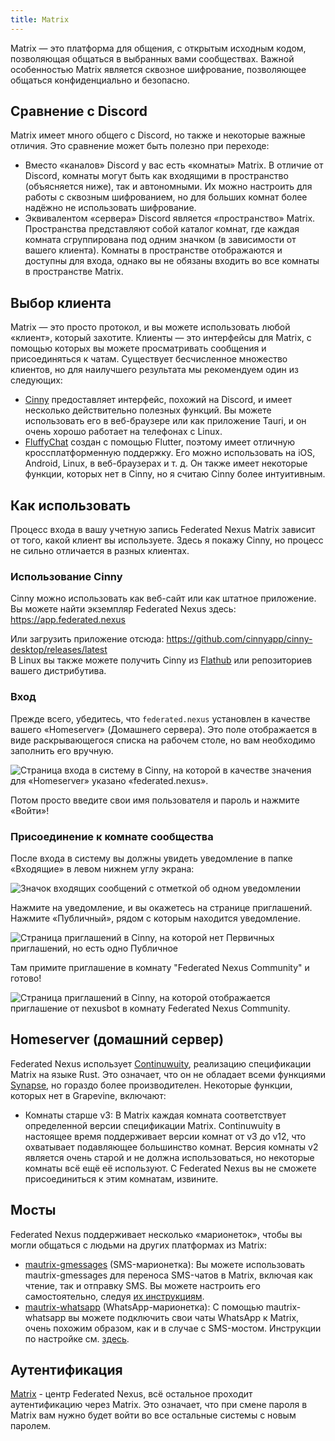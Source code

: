 ```yaml
---
title: Matrix
---
```


Matrix — это платформа для общения, с открытым исходным кодом, позволяющая общаться в выбранных вами сообществах. Важной особенностью Matrix является сквозное шифрование, позволяющее общаться конфиденциально и безопасно.

## Сравнение с Discord

Matrix имеет много общего с Discord, но также и некоторые важные отличия. Это сравнение может быть полезно при переходе:

- Вместо «каналов» Discord у вас есть «комнаты» Matrix. В отличие от Discord, комнаты могут быть как входящими в пространство (объясняется ниже), так и автономными. Их можно настроить для работы с сквозным шифрованием, но для больших комнат более надёжно не использовать шифрование.
- Эквивалентом «сервера» Discord является «пространство» Matrix. Пространства представляют собой каталог комнат, где каждая комната сгруппирована под одним значком (в зависимости от вашего клиента). Комнаты в пространстве отображаются и доступны для входа, однако вы не обязаны входить во все комнаты в пространстве Matrix.

## Выбор клиента

Matrix — это просто протокол, и вы можете использовать любой «клиент», который захотите. Клиенты — это интерфейсы для Matrix, с помощью которых вы можете просматривать сообщения и присоединяться к чатам. Существует бесчисленное множество клиентов, но для наилучшего результата мы рекомендуем один из следующих:

- [Cinny](https://cinny.in) предоставляет интерфейс, похожий на Discord, и имеет несколько действительно полезных функций. Вы можете использовать его в веб-браузере или как приложение Tauri, и он очень хорошо работает на телефонах с Linux.
- [FluffyChat](https://fluffychat.im) создан с помощью Flutter, поэтому имеет отличную кроссплатформенную поддержку. Его можно использовать на iOS, Android, Linux, в веб-браузерах и т. д. Он также имеет некоторые функции, которых нет в Cinny, но я считаю Cinny более интуитивным.

## Как использовать

Процесс входа в вашу учетную запись Federated Nexus Matrix зависит от того, какой клиент вы используете. Здесь я покажу Cinny, но процесс не сильно отличается в разных клиентах.

### Использование Cinny

Cinny можно использовать как веб-сайт или как штатное приложение.  
Вы можете найти экземпляр Federated Nexus здесь: https://app.federated.nexus

Или загрузить приложение отсюда: https://github.com/cinnyapp/cinny-desktop/releases/latest  
В Linux вы также можете получить Cinny из [Flathub](https://flathub.org/apps/in.cinny.Cinny) или репозиториев вашего дистрибутива.

### Вход

Прежде всего, убедитесь, что `federated.nexus` установлен в качестве вашего «Homeserver» (Домашнего сервера). Это поле отображается в виде раскрывающегося списка на рабочем столе, но вам необходимо заполнить его вручную.

![Страница входа в систему в Cinny, на которой в качестве значения для «Homeserver» указано «federated.nexus».](../../../../images/matrix/homeserver.png)

Потом просто введите свои имя пользователя и пароль и нажмите «Войти»!

### Присоединение к комнате сообщества

После входа в систему вы должны увидеть уведомление в папке «Входящие» в левом нижнем углу экрана:

![Значок входящих сообщений с отметкой об одном уведомлении](../../../../images/matrix/badge.png)

Нажмите на уведомление, и вы окажетесь на странице приглашений. Нажмите «Публичный», рядом с которым находится уведомление.

![Страница приглашений в Cinny, на которой нет Первичных приглашений, но есть одно Публичное](../../../../images/matrix/invite.png)

Там примите приглашение в комнату "Federated Nexus Community" и готово!

![Страница приглашений в Cinny, на которой отображается приглашение от nexusbot в комнату Federated Nexus Community.](../../../../images/matrix/accept.png)

## Homeserver (домашний сервер)

Federated Nexus использует [Continuwuity](https://continuwuity.org/), реализацию спецификации Matrix на языке Rust. Это означает, что он не обладает всеми функциями [Synapse](https://element-hq.github.io/synapse/latest/), но гораздо более производителен. Некоторые функции, которых нет в Grapevine, включают:

- Комнаты старше v3: В Matrix каждая комната соответствует определенной версии спецификации Matrix. Continuwuity в настоящее время поддерживает версии комнат от v3 до v12, что охватывает подавляющее большинство комнат. Версия комнаты v2 является очень старой и не должна использоваться, но некоторые комнаты всё ещё её используют. С Federated Nexus вы не сможете присоединиться к этим комнатам, извините.

## Мосты

Federated Nexus поддерживает несколько «марионеток», чтобы вы могли общаться с людьми на других платформах из Matrix:

- [mautrix-gmessages](https://docs.mau.fi/bridges/go/gmessages/index.html) (SMS-марионетка): Вы можете использовать mautrix-gmessages для переноса SMS-чатов в Matrix, включая как чтение, так и отправку SMS. Вы можете настроить его самостоятельно, следуя [их инструкциям](https://docs.mau.fi/bridges/go/gmessages/authentication.html).
- [mautrix-whatsapp](https://docs.mau.fi/bridges/go/whatsapp/index.html) (WhatsApp-марионетка): С помощью mautrix-whatsapp вы можете подключить свои чаты WhatsApp к Matrix, очень похожим образом, как и в случае с SMS-мостом. Инструкции по настройке см. [здесь](https://docs.mau.fi/bridges/go/whatsapp/authentication.html).

## Аутентификация

[Matrix](https://matrix.org) - центр Federated Nexus, всё остальное проходит аутентификацию через Matrix. Это означает, что при смене пароля в Matrix вам нужно будет войти во все остальные системы с новым паролем.
